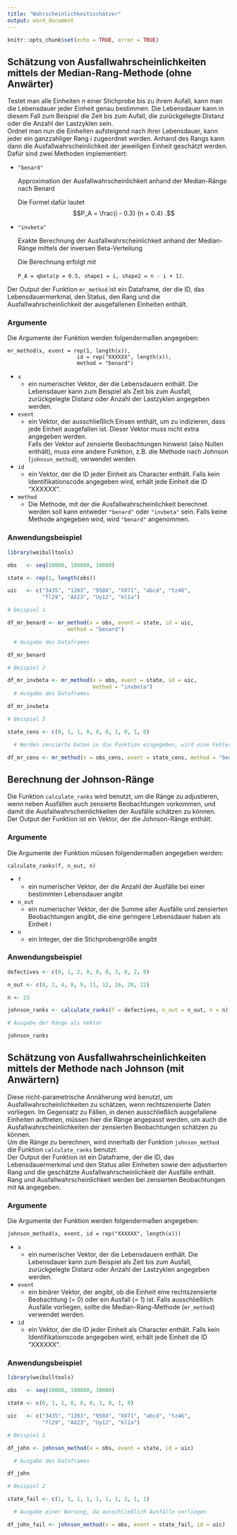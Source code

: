 ```yaml
---
title: "Wahrscheinlichkeitsschätzer"
output: word_document
---
```


```r
knitr::opts_chunk$set(echo = TRUE, error = TRUE)
```
## Schätzung von Ausfallwahrscheinlichkeiten mittels der Median-Rang-Methode (ohne Anwärter)

Testet man alle Einheiten _n_ einer Stichprobe bis zu ihrem Aufall, kann man die Lebensdauer jeder Einheit genau bestimmen. Die Lebensdauer kann in diesem Fall zum Beispiel die Zeit bis zum Aufall, die zurückgelegte Distanz oder die Anzahl der Lastzyklen sein.  
Ordnet man nun die Einheiten aufsteigend nach ihrer Lebensdauer, kann jeder ein ganzzahliger Rang _i_ zugeordnet werden. Anhand des Rangs kann dann die Ausfallwahrscheinlichkeit der jeweiligen Einheit geschätzt werden.  
Dafür sind zwei Methoden implementiert:

- `"benard"`

    Approximation der Ausfallwahrscheinlichkeit anhand der Median-Ränge nach Benard
    
    Die Formel dafür lautet
    $$P_A = \frac{i - 0.3} {n + 0.4} .$$
- `"invbeta"`

     Exakte Berechnung der Ausfallwahrscheinlichkeit anhand der Median-Ränge mittels der inversen Beta-Verteilung
     
     Die Berechnung erfolgt mit  
     
     `P_A = qbeta(p = 0.5, shape1 = i, shape2 = n - i + 1)`.

Der Output der Funktion `mr_method` ist ein Dataframe, der die ID, das Lebensdauermerkmal, den Status, den Rang und die Ausfallwahrscheinlichkeit der ausgefallenen Einheiten enthält.

### Argumente

Die Argumente der Funktion werden folgendermaßen angegeben:

```
mr_method(x, event = rep(1, length(x)),
                      id = rep("XXXXXX", length(x)),
                      method = "benard")
```

* `x`
    - ein numerischer Vektor, der die Lebensdauern enthält. Die Lebensdauer kann zum Beispiel als Zeit bis zum Ausfall, zurückgelegte Distanz oder Anzahl der Lastzyklen angegeben werden.
    
* `event`
    - ein Vektor, der ausschließlich Einsen enthält, um zu indizieren, dass jede Einheit ausgefallen ist. Dieser Vektor muss nicht extra angegeben werden.  
    Falls der Vektor auf zensierte Beobachtungen hinweist (also Nullen enthält), muss eine andere Funktion, z.B. die Methode nach Johnson (`johnson_method`), verwendet werden.

* `id`
    - ein Vektor, der die ID jeder Einheit als Character enthält. Falls kein Identifikationscode angegeben wird, erhält jede Einheit die ID "XXXXXX".

* `method`
    - Die Methode, mit der die Ausfallwahrscheinlichkeit berechnet werden soll kann entweder `"benard"` oder `"invbeta"` sein. Falls keine Methode angegeben wird, wird `"benard"` angenommen.


### Anwendungsbeispiel

```r
library(weibulltools)

obs   <- seq(10000, 100000, 10000)

state <- rep(1, length(obs))

uic   <- c("3435", "1203", "958X", "XX71", "abcd", "tz46",
           "fl29", "AX23", "Uy12", "kl1a")

# Beispiel 1

df_mr_benard <- mr_method(x = obs, event = state, id = uic,
                   method = "benard")

  # Ausgabe des Dataframes

df_mr_benard

# Beispiel 2

df_mr_invbeta <- mr_method(x = obs, event = state, id = uic,
                           method = "invbeta")
  # Ausgabe des Dataframes

df_mr_invbeta

# Beispiel 3

state_cens <- c(0, 1, 1, 0, 0, 0, 1, 0, 1, 0)

  # Werden zensierte Daten in die Funktion eingegeben, wird eine Fehlermeldung erzeugt.

df_mr_cens <- mr_method(x = obs_cens, event = state_cens, method = "benard")

```
## Berechnung der Johnson-Ränge

Die Funktion `calculate_ranks` wird benutzt, um die Ränge zu adjustieren, wenn neben Ausfällen auch zensierte Beobachtungen vorkommen, und damit die Ausfallwahrscheinlichkeiten der Ausfälle schätzen zu können.  
Der Output der Funktion ist ein Vektor, der die Johnson-Ränge enthält.

### Argumente 

Die Argumente der Funktion müssen folgendermaßen angegeben werden:

```
calculate_ranks(f, n_out, n)
```

* `f`
    - ein numerischer Vektor, der die Anzahl der Ausfälle bei einer bestimmten Lebensdauer angibt
    
* `n_out`
    - ein numerischer Vektor, der die Summe aller Ausfälle und zensierten Beobachtungen angibt, die eine geringere Lebensdauer haben als Einheit _i_

* `n`
    - ein Integer, der die Stichprobengröße angibt
    
### Anwendungsbeispiel

```r

defectives <- c(0, 1, 2, 0, 0, 0, 3, 0, 2, 0)

n_out <- c(0, 2, 4, 8, 9, 11, 12, 16, 20, 22)

n <- 23

johnson_ranks <- calculate_ranks(f = defectives, n_out = n_out, n = n)

# Ausgabe der Ränge als Vektor

johnson_ranks
```


## Schätzung von Ausfallwahrscheinlichkeiten mittels der Methode nach Johnson (mit Anwärtern)

Diese nicht-parametrische Annäherung wird benutzt, um Ausfallwahrscheinlichkeiten zu schätzen, wenn rechtszensierte Daten vorliegen.
Im Gegensatz zu Fällen, in denen ausschließlich ausgefallene Einheiten auftreten, müssen hier die Ränge angepasst werden, um auch die Ausfallwahrscheinlichkeiten der zensierten Beobachtungen schätzen zu können.  
Um die Ränge zu berechnen, wird innerhalb der Funktion `johnson_method` die Funktion `calculate_ranks` benutzt.  
Der Output der Funktion ist ein Dataframe, der die ID, das Lebensdauermerkmal und den Status aller Einheiten sowie den adjustierten Rang und die geschätzte Ausfallwahrscheinlichkeit der Ausfälle enthält. Rang und Ausfallwahrscheinlichkeit werden bei zensierten Beobachtungen mit `NA` angegeben.

### Argumente

Die Argumente der Funktion werden folgendermaßen angegeben:

```
johnson_method(x, event, id = rep("XXXXXX", length(x)))
```

* `x`
    - ein numerischer Vektor, der die Lebensdauern enthält. Die Lebensdauer kann zum Beispiel als Zeit bis zum Ausfall, zurückgelegte Distanz oder Anzahl der Lastzyklen angegeben werden.
    
* `event`
    - ein binärer Vektor, der angibt, ob die Einheit eine rechtszensierte Beobachtung (= 0) oder ein Ausfall (= 1) ist. Falls ausschließlich Ausfälle vorliegen, sollte die Median-Rang-Methode (`mr_method`) verwendet werden.
    
* `id`
    - ein Vektor, der die ID jeder Einheit als Character enthält. Falls kein Identifikationscode angegeben wird, erhält jede Einheit die ID "XXXXXX".
    
### Anwendungsbeispiel

```r

library(weibulltools)

obs   <- seq(10000, 100000, 10000)

state <- c(0, 1, 1, 0, 0, 0, 1, 0, 1, 0)

uic   <- c("3435", "1203", "958X", "XX71", "abcd", "tz46",
           "fl29", "AX23", "Uy12", "kl1a")

# Beispiel 1

df_john <- johnson_method(x = obs, event = state, id = uic)

  # Ausgabe des Dataframes

df_john

# Beispiel 2

state_fail <- c(1, 1, 1, 1, 1, 1, 1, 1, 1, 1)

  # Ausgabe einer Warnung, da ausschließlich Ausfälle vorliegen

df_john_fail <- johnson_method(x = obs, event = state_fail, id = uic)
```
